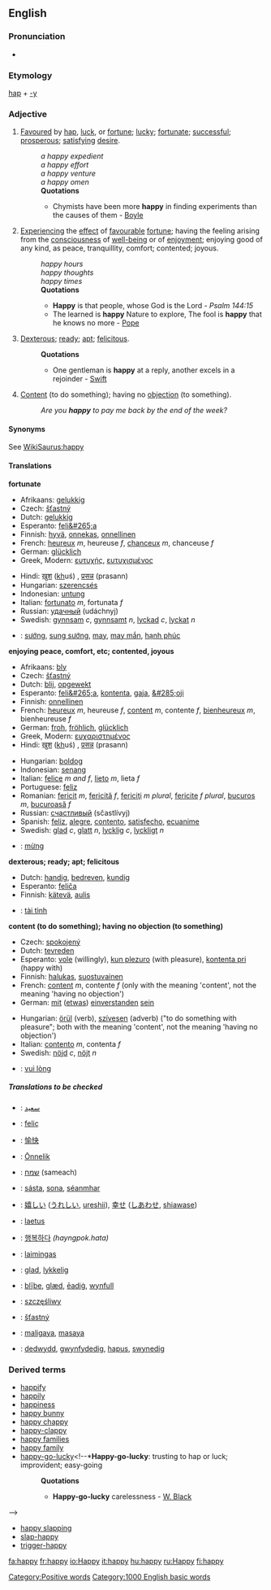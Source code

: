==English==

{{rank|none|river|change|508|happy|hours|clear|pretty}}

===Pronunciation===
{{IPA|/ˈhæpi/}}
*{{audio|en-us-happy.ogg|Audio (US)}}

===Etymology===
[[hap]] + [[-y]]

===Adjective===
{{en-ad2|'''happy'''|'''[[happier]]'''|'''[[happiest]]'''}}

#[[favour|Favoured]] by [[hap]], [[luck]], or [[fortune]]; [[lucky]]; [[fortunate]]; [[successful]]; [[prosperous]]; [[satisfy]]ing [[desire]].
#:''a happy expedient''
#:''a happy effort''
#:''a happy venture''
#:''a happy omen''
#:'''Quotations'''
#:*Chymists have been more '''happy''' in finding experiments than the causes of them - [[Boyle]]
#[[experience|Experiencing]] the [[effect]] of [[favourable]] [[fortune]]; having the feeling arising from the [[consciousness]] of [[well-being]] or of [[enjoyment]]; enjoying good of any kind, as peace, tranquillity, comfort; contented; joyous.
#:''happy hours''
#:''happy thoughts''
#:''happy times''
#:'''Quotations'''
#:*'''Happy''' is that people, whose God is the Lord - ''Psalm 144:15''
#:*The learned is '''happy''' Nature to explore, The fool is '''happy''' that he knows no more - [[Pope]]
# [[dexterous|Dexterous]]; [[ready]]; [[apt]]; [[felicitous]].
#:'''Quotations'''
#:*One gentleman is '''happy''' at a reply, another excels in a rejoinder - [[Swift]]
# [[content|Content]] (to do something); having no [[objection]] (to something).
#:''Are you '''happy''' to pay me back by the end of the week?''

====Synonyms====
See [[WikiSaurus:happy]]

====Translations====

'''fortunate'''
{{top}}
*Afrikaans: [[gelukkig]]
*Czech: [[šťastný]]
*Dutch: [[gelukkig]]
*Esperanto: [[feli&#265;a]]
*Finnish: [[hyvä]], [[onnekas]], [[onnellinen]]
*French: [[heureux]] ''m'', heureuse ''f'', [[chanceux]] ''m'', chanceuse ''f''
*German: [[glücklich]]
*Greek, Modern: [[ευτυχής]], [[ευτυχισμένος]]
{{mid}}
*Hindi: [[ख़ुश]] (<u>kh</u>uś) <!--this underlined kh represents a Persian sound used in Hindi. I don't know it's IPA, but it's like a throaty "h" with a slight scrape-->, [[प्रसन्न]] (prasann)
*Hungarian: [[szerencsés]]
*Indonesian: [[untung]]
*Italian: [[fortunato]] ''m'', fortunata ''f''
*Russian: [[удачный]] (udáchnyj)
*Swedish: [[gynnsam]] ''c'', [[gynnsamt]] ''n'', [[lyckad]] ''c'', [[lyckat]] ''n''
*{{vi}}: [[sướng]], [[sung sướng]], [[may#Vietnamese|may]], [[may mắn]], [[hạnh phúc]]
{{bottom}}

'''enjoying peace, comfort, etc; contented, joyous'''
{{top}}
*Afrikaans: [[bly]]
*Czech: [[šťastný]]
*Dutch: [[blij]], [[opgewekt]]
*Esperanto: [[feli&#265;a]], [[kontenta]], [[gaja]], [[&#285;oji]]
*Finnish: [[onnellinen]]
*French: [[heureux]] ''m'', heureuse ''f'', [[content#French|content]] ''m'', contente ''f'', [[bienheureux]] ''m'', bienheureuse ''f''
*German: [[froh]], [[fröhlich]], [[glücklich]]
*Greek, Modern: [[ευχαριστημένος]]
*Hindi: [[ख़ुश]] (<u>kh</u>uś) <!--this underlined kh represents a Persian sound used in Hindi. I don't know it's IPA, but it's like a throaty "h" with a slight scrape-->, [[प्रसन्न]] (prasann)
{{mid}}
*Hungarian: [[boldog]]
*Indonesian: [[senang]]
*Italian: [[felice]] ''m and f'', [[lieto]] ''m'', lieta ''f''
*Portuguese: [[feliz]]
*Romanian: [[fericit]] ''m'', [[fericită]] ''f'', [[fericiţi]] ''m plural'', [[fericite]] ''f plural'', [[bucuros]] ''m'', [[bucuroasă]] ''f''
*Russian: [[счастливый]] (sčastlívyj)
*Spanish: [[feliz]], [[alegre]], [[contento]], [[satisfecho]], [[ecuanime]]
*Swedish: [[glad]] ''c'', [[glatt]] ''n'', [[lycklig]] ''c'', [[lyckligt]] ''n''
*{{vi}}: [[mừng]]
{{bottom}}

'''dexterous; ready; apt; felicitous'''
{{top}}
*Dutch: [[handig]], [[bedreven]], [[kundig]]
*Esperanto: [[feliĉa]]
*Finnish: [[kätevä]], [[aulis]]
{{mid}}
*{{vi}}: [[tài tình]]
{{bottom}}

'''content (to do something); having no objection (to something)'''
{{top}}
*Czech: [[spokojený]]
*Dutch: [[tevreden]]
*Esperanto: [[vole]] (willingly), [[kun plezuro]] (with pleasure), [[kontenta pri]] (happy with)
*Finnish: [[halukas]], [[suostuvainen]]
*French: [[content#French|content]] ''m'', contente ''f'' (only with the meaning 'content', not the meaning 'having no objection')
*German: [[mit]] ([[etwas]]) [[einverstanden]] [[sein]]
{{mid}}
*Hungarian: [[örül]] (verb), [[szívesen]] (adverb) ("to do something with pleasure"; both with the meaning 'content', not the meaning 'having no objection')
*Italian: [[contento]] ''m'', contenta ''f''
*Swedish: [[nöjd]] ''c'', [[nöjt]] ''n''
*{{vi}}: [[vui lòng]]
{{bottom}}

=====Translations to be checked=====
{{checktrans}}
*{{ttbc|Arabic}}: [[سعيد]]
*{{ttbc|Catalan}}: [[feliç]]
*{{ttbc|Chinese, Simplified}}: [[愉快]]
*{{ttbc|Estonian}}: [[Ōnnelik]]
*{{ttbc|Hebrew}}: [[שמח]] (sameach)
*{{ttbc|Irish}}: [[sásta]], [[sona]], [[séanmhar]]
*{{ttbc|Japanese}}: [[嬉しい]] ([[うれしい]], [[ureshii]]), [[幸せ]] ([[しあわせ]], [[shiawase]])
*{{ttbc|Latin}}: [[laetus]]
*{{ttbc|Korean}}: [[행복하다]] ''(hayngpok.hata)''
*{{ttbc|Lithuanian}}: [[laimingas]]
*{{ttbc|Norwegian}}: [[glad]], [[lykkelig]]
*{{ttbc|Old English}}: [[bliþe|blīþe]], [[glæd]], [[eadig|ēadiġ]], [[wynfull]]
*{{ttbc|Polish}}: [[szczęśliwy]]
*{{ttbc|Slovakian}}: [[šťastný]]
*{{ttbc|Tagalog}}: [[maligaya]], [[masaya]]
*{{ttbc|Welsh}}: [[dedwydd]], [[gwynfydedig]], [[hapus]], [[swynedig]]

===Derived terms===
*[[happify]]
*[[happily]]
*[[happiness]]
*[[happy bunny]]
*[[happy chappy]]
*[[happy-clappy]]
*[[happy families]]<!--card game-->
*[[happy family]] <!--*'''Happy family''': a collection of animals of different and hostile propensities living peaceably together in one cage. Used ironically of conventional alliances of persons who are in fact mutually repugnant-->
*[[happy-go-lucky]]<!--*'''Happy-go-lucky''': trusting to hap or luck; improvident; easy-going
*:'''Quotations'''
*:*'''Happy-go-lucky''' carelessness - [[W. Black]]
-->
*[[happy slapping]]
*[[slap-happy]]
*[[trigger-happy]]

[[Category:Positive words]]
[[Category:1000 English basic words]]
[[fa:happy]]
[[fr:happy]]
[[io:Happy]]
[[it:happy]]
[[hu:happy]]
[[ru:Happy]]
[[fi:happy]]